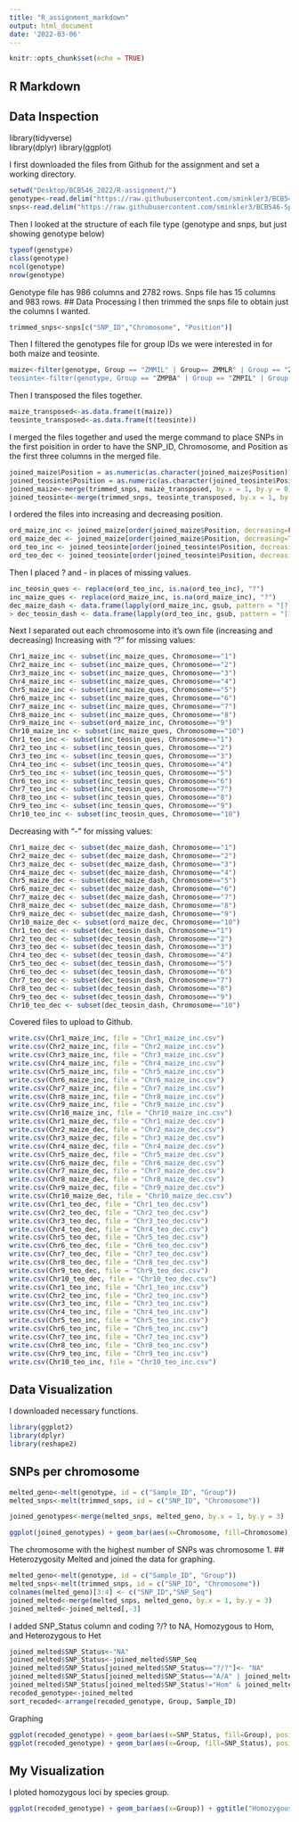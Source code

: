 ---
title: "R_assignment_markdown"
output: html_document
date: '2022-03-06'
---

```{r setup, include=FALSE}
knitr::opts_chunk$set(echo = TRUE)
```

## R Markdown
## Data Inspection
library(tidyverse)  
library(dplyr)
library(ggplot)

I first downloaded the files from Github for the assignment and set a working directory.

```{r}
setwd("Desktop/BCB546_2022/R-assignment/")
genotype<-read.delim("https://raw.githubusercontent.com/sminkler3/BCB546-Spring2022/main/assignments/UNIX_Assignment/fang_et_al_genotypes.txt", header=T)
snps<-read.delim("https://raw.githubusercontent.com/sminkler3/BCB546-Spring2022/main/assignments/UNIX_Assignment/snp_position.txt", header=T)
```

Then I looked at the structure of each file type (genotype and snps, but just showing genotype below)
```{r}
typeof(genotype)
class(genotype)
ncol(genotype)
nrow(genotype)
```
Genotype file has 986 columns and 2782 rows. Snps file has 15 columns and 983 rows.
## Data Processing
I then trimmed the snps file to obtain just the columns I wanted.
```{r}
trimmed_snps<-snps[c("SNP_ID","Chromosome", "Position")]
```
Then I filtered the genotypes file for group IDs we were interested in for both maize and teosinte.
```{r}
maize<-filter(genotype, Group == "ZMMIL" | Group== ZMMLR" | Group == "ZMMMR")
teosinte<-filter(genotype, Group == "ZMPBA" | Group == "ZMPIL" | Group == "ZMPJA")
```
Then I transposed the files together.
```{r}
maize_transposed<-as.data.frame(t(maize))
teosinte_transposed<-as.data.frame(t(teosinte))
```
I merged the files together and used the merge command to place SNPs in the first poisition in order to have the SNP_ID, Chromosome, and Position as the first three columns in the merged file.
```{r}
joined_maize$Position = as.numeric(as.character(joined_maize$Position))
joined_teosinte$Position = as.numeric(as.character(joined_teosinte$Position)) ## added this in from Grace's review to turn my position column into a numeric column.
joined_maize<-merge(trimmed_snps, maize_transposed, by.x = 1, by.y = 0)
joined_teosinte<-merge(trimmed_snps, teosinte_transposed, by.x = 1, by.y = 0)
```
I ordered the files into increasing and decreasing position.
```{r}

ord_maize_inc <- joined_maize[order(joined_maize$Position, decreasing=FALSE),]
ord_maize_dec <- joined_maize[order(joined_maize$Position, decreasing=TRUE),]
ord_teo_inc <- joined_teosinte[order(joined_teosinte$Position, decreasing=FALSE),]
ord_teo_dec <- joined_teosinte[order(joined_teosinte$Position, decreasing=TRUE),]
```
Then I placed ? and - in places of missing values.
```{r}
inc_teosin_ques <- replace(ord_teo_inc, is.na(ord_teo_inc), "?")
inc_maize_ques <- replace(ord_maize_inc, is.na(ord_maize_inc), "?")
dec_maize_dash <- data.frame(lapply(ord_maize_inc, gsub, pattern = "[?]", replacement = "-"))
> dec_teosin_dash <- data.frame(lapply(ord_teo_inc, gsub, pattern = "[?]", replacement = "-"))
```
Next I separated out each chromosome into it's own file (increasing and decreasing)
Increasing with "?" for missing values:
```{r}
Chr1_maize_inc <- subset(inc_maize_ques, Chromosome=="1")
Chr2_maize_inc <- subset(inc_maize_ques, Chromosome=="2")
Chr3_maize_inc <- subset(inc_maize_ques, Chromosome=="3")
Chr4_maize_inc <- subset(inc_maize_ques, Chromosome=="4")
Chr5_maize_inc <- subset(inc_maize_ques, Chromosome=="5")
Chr6_maize_inc <- subset(inc_maize_ques, Chromosome=="6")
Chr7_maize_inc <- subset(inc_maize_ques, Chromosome=="7")
Chr8_maize_inc <- subset(inc_maize_ques, Chromosome=="8")
Chr9_maize_inc <- subset(ord_maize_inc, Chromosome=="9")
Chr10_maize_inc <- subset(inc_maize_ques, Chromosome=="10")
Chr1_teo_inc <- subset(inc_teosin_ques, Chromosome=="1")
Chr2_teo_inc <- subset(inc_teosin_ques, Chromosome=="2")
Chr3_teo_inc <- subset(inc_teosin_ques, Chromosome=="3")
Chr4_teo_inc <- subset(inc_teosin_ques, Chromosome=="4")
Chr5_teo_inc <- subset(inc_teosin_ques, Chromosome=="5")
Chr6_teo_inc <- subset(inc_teosin_ques, Chromosome=="6")
Chr7_teo_inc <- subset(inc_teosin_ques, Chromosome=="7")
Chr8_teo_inc <- subset(inc_teosin_ques, Chromosome=="8")
Chr9_teo_inc <- subset(inc_teosin_ques, Chromosome=="9")
Chr10_teo_inc <- subset(inc_teosin_ques, Chromosome=="10")
```
Decreasing with "-" for missing values:
```{r}
Chr1_maize_dec <- subset(dec_maize_dash, Chromosome=="1")
Chr2_maize_dec <- subset(dec_maize_dash, Chromosome=="2")
Chr3_maize_dec <- subset(dec_maize_dash, Chromosome=="3")
Chr4_maize_dec <- subset(dec_maize_dash, Chromosome=="4")
Chr5_maize_dec <- subset(dec_maize_dash, Chromosome=="5")
Chr6_maize_dec <- subset(dec_maize_dash, Chromosome=="6")
Chr7_maize_dec <- subset(dec_maize_dash, Chromosome=="7")
Chr8_maize_dec <- subset(dec_maize_dash, Chromosome=="8")
Chr9_maize_dec <- subset(dec_maize_dash, Chromosome=="9")
Chr10_maize_dec <- subset(ord_maize_dec, Chromosome=="10")
Chr1_teo_dec <- subset(dec_teosin_dash, Chromosome=="1")
Chr2_teo_dec <- subset(dec_teosin_dash, Chromosome=="2")
Chr3_teo_dec <- subset(dec_teosin_dash, Chromosome=="3")
Chr4_teo_dec <- subset(dec_teosin_dash, Chromosome=="4")
Chr5_teo_dec <- subset(dec_teosin_dash, Chromosome=="5")
Chr6_teo_dec <- subset(dec_teosin_dash, Chromosome=="6")
Chr7_teo_dec <- subset(dec_teosin_dash, Chromosome=="7")
Chr8_teo_dec <- subset(dec_teosin_dash, Chromosome=="8")
Chr9_teo_dec <- subset(dec_teosin_dash, Chromosome=="9")
Chr10_teo_dec <- subset(dec_teosin_dash, Chromosome=="10")
```
Covered files to upload to Github. 
```{r}
write.csv(Chr1_maize_inc, file = "Chr1_maize_inc.csv")
write.csv(Chr2_maize_inc, file = "Chr2_maize_inc.csv")
write.csv(Chr3_maize_inc, file = "Chr3_maize_inc.csv")
write.csv(Chr4_maize_inc, file = "Chr4_maize_inc.csv")
write.csv(Chr5_maize_inc, file = "Chr5_maize_inc.csv")
write.csv(Chr6_maize_inc, file = "Chr6_maize_inc.csv")
write.csv(Chr7_maize_inc, file = "Chr7_maize_inc.csv")
write.csv(Chr8_maize_inc, file = "Chr8_maize_inc.csv")
write.csv(Chr9_maize_inc, file = "Chr9_maize_inc.csv") 
write.csv(Chr10_maize_inc, file = "Chr10_maize_inc.csv")
write.csv(Chr1_maize_dec, file = "Chr1_maize_dec.csv")
write.csv(Chr2_maize_dec, file = "Chr2_maize_dec.csv")
write.csv(Chr3_maize_dec, file = "Chr3_maize_dec.csv")
write.csv(Chr4_maize_dec, file = "Chr4_maize_dec.csv")
write.csv(Chr5_maize_dec, file = "Chr5_maize_dec.csv")
write.csv(Chr6_maize_dec, file = "Chr6_maize_dec.csv")
write.csv(Chr7_maize_dec, file = "Chr7_maize_dec.csv")
write.csv(Chr8_maize_dec, file = "Chr8_maize_dec.csv")
write.csv(Chr9_maize_dec, file = "Chr9_maize_dec.csv") 
write.csv(Chr10_maize_dec, file = "Chr10_maize_dec.csv")
write.csv(Chr1_teo_dec, file = "Chr1_teo_dec.csv")
write.csv(Chr2_teo_dec, file = "Chr2_teo_dec.csv")
write.csv(Chr3_teo_dec, file = "Chr3_teo_dec.csv")
write.csv(Chr4_teo_dec, file = "Chr4_teo_dec.csv")
write.csv(Chr5_teo_dec, file = "Chr5_teo_dec.csv")
write.csv(Chr6_teo_dec, file = "Chr6_teo_dec.csv")
write.csv(Chr7_teo_dec, file = "Chr7_teo_dec.csv")
write.csv(Chr8_teo_dec, file = "Chr8_teo_dec.csv")
write.csv(Chr9_teo_dec, file = "Chr9_teo_dec.csv") 
write.csv(Chr10_teo_dec, file = "Chr10_teo_dec.csv")
write.csv(Chr1_teo_inc, file = "Chr1_teo_inc.csv")
write.csv(Chr2_teo_inc, file = "Chr2_teo_inc.csv")
write.csv(Chr3_teo_inc, file = "Chr3_teo_inc.csv")
write.csv(Chr4_teo_inc, file = "Chr4_teo_inc.csv")
write.csv(Chr5_teo_inc, file = "Chr5_teo_inc.csv")
write.csv(Chr6_teo_inc, file = "Chr6_teo_inc.csv")
write.csv(Chr7_teo_inc, file = "Chr7_teo_inc.csv")
write.csv(Chr8_teo_inc, file = "Chr8_teo_inc.csv")
write.csv(Chr9_teo_inc, file = "Chr9_teo_inc.csv") 
write.csv(Chr10_teo_inc, file = "Chr10_teo_inc.csv")
```
## Data Visualization
I downloaded necessary functions.
```{r}
library(ggplot2)
library(dplyr)
library(reshape2)
```
## SNPs per chromosome
```{r}
melted_geno<-melt(genotype, id = c("Sample_ID", "Group"))
melted_snps<-melt(trimmed_snps, id = c("SNP_ID", "Chromosome"))
```
```{r}
joined_genotypes<-merge(melted_snps, melted_geno, by.x = 1, by.y = 3)
```
```{r}
ggplot(joined_genotypes) + geom_bar(aes(x=Chromosome, fill=Chromosome)) + ggtitle("Number of SNPs/Chromosome") + labs(x="Chromosome",y="SNP Count")
```
The chromosome with the highest number of SNPs was chromosome 1.
## Heterozygosity 
Melted and joined the data for graphing.
```{r}
melted_geno<-melt(genotype, id = c("Sample_ID", "Group"))
melted_snps<-melt(trimmed_snps, id = c("SNP_ID", "Chromosome"))
colnames(melted_geno)[3:4] <- c("SNP_ID","SNP_Seq")
joined_melted<-merge(melted_snps, melted_geno, by.x = 1, by.y = 3)
joined_melted<-joined_melted[,-3]
```
I added SNP_Status column and coding ?/? to NA, Homozygous to Hom, and Heterozygous to Het
```{r}
joined_melted$SNP_Status<-"NA"
joined_melted$SNP_Status<-joined_melted$SNP_Seq
joined_melted$SNP_Status[joined_melted$SNP_Status=="?/?"]<- "NA"
joined_melted$SNP_Status[joined_melted$SNP_Status=="A/A" | joined_melted$SNP_Status=="C/C" | joined_melted$SNP_Status=="G/G" | joined_melted$SNP_Status=="T/T"] <- "Hom"
joined_melted$SNP_Status[joined_melted$SNP_Status!="Hom" & joined_melted$SNP_Status!="NA"] <- "Het"
recoded_genotype<-joined_melted
sort_recoded<-arrange(recoded_genotype, Group, Sample_ID)
```
Graphing
```{r}
ggplot(recoded_genotype) + geom_bar(aes(x=SNP_Status, fill=Group), position = "fill") + ggtitle("Distribution of Groups Among SNPs") + labs(x="SNP Status",y="Group Contribution")
ggplot(recoded_genotype) + geom_bar(aes(x=Group, fill=SNP_Status), position = "fill") + ggtitle("SNP Status Per Group") + labs(x="Group",y="SNP Status Counts")
```
## My Visualization
I ploted homozygous loci by species group.
```{r}
ggplot(recoded_genotype) + geom_bar(aes(x=Group)) + ggtitle("Homozygous Loci vs. Species") + labs(x="Group",y="Hom")
```
